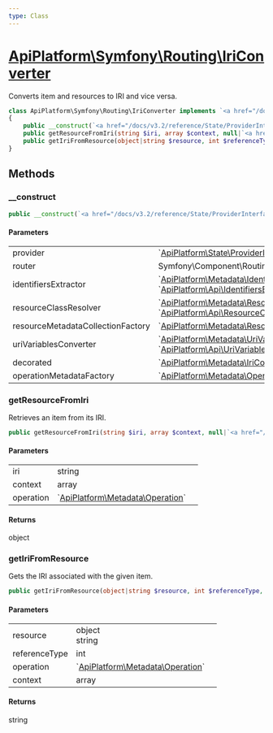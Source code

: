 ```yaml
---
type: Class
---
```


# [ApiPlatform\Symfony\Routing\IriConverter](/docs/v3.2/reference/Symfony/Routing/IriConverter)


Converts item and resources to IRI and vice versa.



```php
class ApiPlatform\Symfony\Routing\IriConverter implements `<a href="/docs/v3.2/reference/Api/IriConverterInterface">ApiPlatform\Api\IriConverterInterface</a>`
{
    public __construct(`<a href="/docs/v3.2/reference/State/ProviderInterface">ApiPlatform\State\ProviderInterface</a>` $provider, Symfony\Component\Routing\RouterInterface $router, `<a href="/docs/v3.2/reference/Api/IdentifiersExtractorInterface">ApiPlatform\Metadata\IdentifiersExtractorInterface</a>`|`<a href="/docs/v3.2/reference/Api/IdentifiersExtractorInterface">ApiPlatform\Api\IdentifiersExtractorInterface</a>` $identifiersExtractor, `<a href="/docs/v3.2/reference/Api/ResourceClassResolverInterface">ApiPlatform\Metadata\ResourceClassResolverInterface</a>`|`<a href="/docs/v3.2/reference/Api/ResourceClassResolverInterface">ApiPlatform\Api\ResourceClassResolverInterface</a>` $resourceClassResolver, `<a href="/docs/v3.2/reference/Metadata/Resource/Factory/ResourceMetadataCollectionFactoryInterface">ApiPlatform\Metadata\Resource\Factory\ResourceMetadataCollectionFactoryInterface</a>` $resourceMetadataCollectionFactory, null|`<a href="/docs/v3.2/reference/Api/UriVariablesConverterInterface">ApiPlatform\Metadata\UriVariablesConverterInterface</a>`|`<a href="/docs/v3.2/reference/Api/UriVariablesConverterInterface">ApiPlatform\Api\UriVariablesConverterInterface</a>` $uriVariablesConverter, null|`<a href="/docs/v3.2/reference/Api/IriConverterInterface">ApiPlatform\Metadata\IriConverterInterface</a>` $decorated, null|`<a href="/docs/v3.2/reference/Metadata/Operation/Factory/OperationMetadataFactoryInterface">ApiPlatform\Metadata\Operation\Factory\OperationMetadataFactoryInterface</a>` $operationMetadataFactory)
    public getResourceFromIri(string $iri, array $context, null|`<a href="/docs/v3.2/reference/Metadata/Operation">ApiPlatform\Metadata\Operation</a>` $operation): object
    public getIriFromResource(object|string $resource, int $referenceType, null|`<a href="/docs/v3.2/reference/Metadata/Operation">ApiPlatform\Metadata\Operation</a>` $operation, array $context): string
}
```
## Methods

### __construct



```php
public __construct(`<a href="/docs/v3.2/reference/State/ProviderInterface">ApiPlatform\State\ProviderInterface</a>` $provider, Symfony\Component\Routing\RouterInterface $router, `<a href="/docs/v3.2/reference/Api/IdentifiersExtractorInterface">ApiPlatform\Metadata\IdentifiersExtractorInterface</a>`|`<a href="/docs/v3.2/reference/Api/IdentifiersExtractorInterface">ApiPlatform\Api\IdentifiersExtractorInterface</a>` $identifiersExtractor, `<a href="/docs/v3.2/reference/Api/ResourceClassResolverInterface">ApiPlatform\Metadata\ResourceClassResolverInterface</a>`|`<a href="/docs/v3.2/reference/Api/ResourceClassResolverInterface">ApiPlatform\Api\ResourceClassResolverInterface</a>` $resourceClassResolver, `<a href="/docs/v3.2/reference/Metadata/Resource/Factory/ResourceMetadataCollectionFactoryInterface">ApiPlatform\Metadata\Resource\Factory\ResourceMetadataCollectionFactoryInterface</a>` $resourceMetadataCollectionFactory, null|`<a href="/docs/v3.2/reference/Api/UriVariablesConverterInterface">ApiPlatform\Metadata\UriVariablesConverterInterface</a>`|`<a href="/docs/v3.2/reference/Api/UriVariablesConverterInterface">ApiPlatform\Api\UriVariablesConverterInterface</a>` $uriVariablesConverter, null|`<a href="/docs/v3.2/reference/Api/IriConverterInterface">ApiPlatform\Metadata\IriConverterInterface</a>` $decorated, null|`<a href="/docs/v3.2/reference/Metadata/Operation/Factory/OperationMetadataFactoryInterface">ApiPlatform\Metadata\Operation\Factory\OperationMetadataFactoryInterface</a>` $operationMetadataFactory)
```

#### Parameters

<table><tbody>
<tr><td>provider</td><td>`<a href="/docs/v3.2/reference/State/ProviderInterface">ApiPlatform\State\ProviderInterface</a>`</td><td></td></tr><tr><td>router</td><td>Symfony\Component\Routing\RouterInterface</td><td></td></tr><tr><td>identifiersExtractor</td><td>`<a href="/docs/v3.2/reference/Api/IdentifiersExtractorInterface">ApiPlatform\Metadata\IdentifiersExtractorInterface</a>`<br />`<a href="/docs/v3.2/reference/Api/IdentifiersExtractorInterface">ApiPlatform\Api\IdentifiersExtractorInterface</a>`</td><td></td></tr><tr><td>resourceClassResolver</td><td>`<a href="/docs/v3.2/reference/Api/ResourceClassResolverInterface">ApiPlatform\Metadata\ResourceClassResolverInterface</a>`<br />`<a href="/docs/v3.2/reference/Api/ResourceClassResolverInterface">ApiPlatform\Api\ResourceClassResolverInterface</a>`</td><td></td></tr><tr><td>resourceMetadataCollectionFactory</td><td>`<a href="/docs/v3.2/reference/Metadata/Resource/Factory/ResourceMetadataCollectionFactoryInterface">ApiPlatform\Metadata\Resource\Factory\ResourceMetadataCollectionFactoryInterface</a>`</td><td></td></tr><tr><td>uriVariablesConverter</td><td>`<a href="/docs/v3.2/reference/Api/UriVariablesConverterInterface">ApiPlatform\Metadata\UriVariablesConverterInterface</a>`<br />`<a href="/docs/v3.2/reference/Api/UriVariablesConverterInterface">ApiPlatform\Api\UriVariablesConverterInterface</a>`</td><td></td></tr><tr><td>decorated</td><td>`<a href="/docs/v3.2/reference/Api/IriConverterInterface">ApiPlatform\Metadata\IriConverterInterface</a>`</td><td></td></tr><tr><td>operationMetadataFactory</td><td>`<a href="/docs/v3.2/reference/Metadata/Operation/Factory/OperationMetadataFactoryInterface">ApiPlatform\Metadata\Operation\Factory\OperationMetadataFactoryInterface</a>`</td><td></td></tr>
</tbody>
</table>

### getResourceFromIri

Retrieves an item from its IRI.

```php
public getResourceFromIri(string $iri, array $context, null|`<a href="/docs/v3.2/reference/Metadata/Operation">ApiPlatform\Metadata\Operation</a>` $operation): object
```

#### Parameters

<table><tbody>
<tr><td>iri</td><td>string</td><td></td></tr><tr><td>context</td><td>array</td><td></td></tr><tr><td>operation</td><td>`<a href="/docs/v3.2/reference/Metadata/Operation">ApiPlatform\Metadata\Operation</a>`</td><td></td></tr>
</tbody>
</table>

#### Returns

object

### getIriFromResource

Gets the IRI associated with the given item.

```php
public getIriFromResource(object|string $resource, int $referenceType, null|`<a href="/docs/v3.2/reference/Metadata/Operation">ApiPlatform\Metadata\Operation</a>` $operation, array $context): string
```

#### Parameters

<table><tbody>
<tr><td>resource</td><td>object<br />string</td><td></td></tr><tr><td>referenceType</td><td>int</td><td></td></tr><tr><td>operation</td><td>`<a href="/docs/v3.2/reference/Metadata/Operation">ApiPlatform\Metadata\Operation</a>`</td><td></td></tr><tr><td>context</td><td>array</td><td></td></tr>
</tbody>
</table>

#### Returns

string
